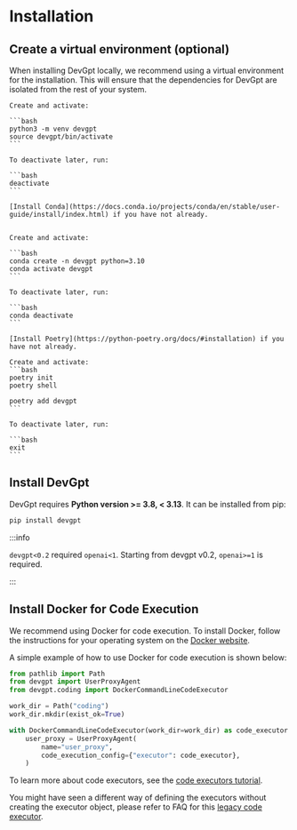 
# Installation

## Create a virtual environment (optional)

When installing DevGpt locally, we recommend using a virtual environment for the installation. This will ensure that the dependencies for DevGpt are isolated from the rest of your system.

<Tabs>
  <TabItem value="venv" label="venv" default>

    Create and activate:

    ```bash
    python3 -m venv devgpt
    source devgpt/bin/activate
    ```

    To deactivate later, run:

    ```bash
    deactivate
    ```

  </TabItem>
  <TabItem value="conda" label="Conda">

    [Install Conda](https://docs.conda.io/projects/conda/en/stable/user-guide/install/index.html) if you have not already.


    Create and activate:

    ```bash
    conda create -n devgpt python=3.10
    conda activate devgpt
    ```

    To deactivate later, run:

    ```bash
    conda deactivate
    ```

  </TabItem>
  <TabItem value="poetry" label="Poetry">

    [Install Poetry](https://python-poetry.org/docs/#installation) if you have not already.

    Create and activate:
    ```bash
    poetry init
    poetry shell

    poetry add devgpt
    ```

    To deactivate later, run:

    ```bash
    exit
    ```

  </TabItem>
</Tabs>

## Install DevGpt

DevGpt requires **Python version >= 3.8, < 3.13**. It can be installed from pip:

```bash
pip install devgpt
```

:::info

`devgpt<0.2` required `openai<1`. Starting from devgpt v0.2, `openai>=1` is required.

:::

## Install Docker for Code Execution

We recommend using Docker for code execution.
To install Docker, follow the instructions for your operating system on the [Docker website](https://docs.docker.com/get-docker/).

A simple example of how to use Docker for code execution is shown below:

```python
from pathlib import Path
from devgpt import UserProxyAgent
from devgpt.coding import DockerCommandLineCodeExecutor

work_dir = Path("coding")
work_dir.mkdir(exist_ok=True)

with DockerCommandLineCodeExecutor(work_dir=work_dir) as code_executor:
    user_proxy = UserProxyAgent(
        name="user_proxy",
        code_execution_config={"executor": code_executor},
    )
```

To learn more about code executors, see the [code executors tutorial](/docs/tutorial/code-executors).

You might have seen a different way of defining the executors without creating the
executor object, please refer to FAQ for this [legacy code executor](/docs/FAQ#legacy-code-executor).
